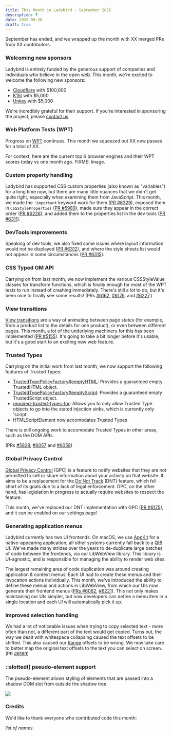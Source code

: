 ```yaml
---
title: This Month in Ladybird - September 2025
description: ?
date: 2025-09-30
draft: true
---
```


September has ended, and we wrapped up the month with XX merged PRs from XX contributors.

### Welcoming new sponsors

Ladybird is entirely funded by the generous support of companies and individuals who believe in the open web. This month, we're excited to welcome the following new sponsors:

- [Cloudflare](https://cloudflare.com) with $100,000
- [K15t](https://www.k15t.com) with $5,000
- [Unkey](https://www.unkey.com) with $5,000

We're incredibly grateful for their support. If you're interested in sponsoring the project, please [contact us](mailto:contact@ladybird.org).

### Web Platform Tests (WPT)

Progress on [WPT](https://web-platform-tests.org) continues. This month we squeezed out XX new passes for a total of XX.

For context, here are the current top 6 browser engines and their WPT scores today vs one month ago.
FIXME: Image.

### Custom property handling

Ladybird has supported CSS custom properties (also known as "variables") for a long time now, but there are many little
nuances that we didn't get quite right, especially when examining them from JavaScript.
This month, we made the `!important` keyword work for them ([PR #6329](https://github.com/LadybirdBrowser/ladybird/pull/6329)),
exposed them in `CSSStyleProperties` ([PR #5989](https://github.com/LadybirdBrowser/ladybird/pull/5989)),
made sure they appear in the correct order ([PR #6226](https://github.com/LadybirdBrowser/ladybird/pull/6226)),
and added them to the properties list in the dev tools ([PR #6311](https://github.com/LadybirdBrowser/ladybird/pull/6311)).

### DevTools improvements

Speaking of dev tools, we also fixed some issues where layout information would not be displayed ([PR #6312](https://github.com/LadybirdBrowser/ladybird/pull/6312)),
and where the style sheets list would not appear in some circumstances ([PR #6315](https://github.com/LadybirdBrowser/ladybird/pull/6315)).

### CSS Typed OM API

Carrying on from last month, we now implement the various CSSStyleValue classes for transform functions, which is
finally enough for most of the WPT tests to run instead of crashing immediately. There's still a lot to do, but it's
been nice to finally see some results!
(PRs [#6162](https://github.com/LadybirdBrowser/ladybird/pull/6162), [#6176](https://github.com/LadybirdBrowser/ladybird/pull/6176), and [#6227](https://github.com/LadybirdBrowser/ladybird/pull/6227).)

### View transitions

[View transitions](https://drafts.csswg.org/css-view-transitions-1/) are a way of animating between page states
(for example, from a product list to the details for one product), or even between different pages.
This month, a lot of the underlying machinery for this has been implemented ([PR #5155](https://github.com/LadybirdBrowser/ladybird/pull/5155)).
It's going to take a bit longer before it's usable, but it's a good start to an exciting new web feature.

### Trusted Types

Carrying on the initial work from last month, we now support the following features of Trusted Types:

- [TrustedTypePolicyFactory#emptyHTML](https://developer.mozilla.org/en-US/docs/Web/API/TrustedTypePolicyFactory/emptyHTML): Provides a guaranteed empty TrustedHTML object.
- [TrustedTypePolicyFactory#emptyScript](https://developer.mozilla.org/en-US/docs/Web/API/TrustedTypePolicyFactory/emptyScript): Provides a guaranteed empty TrustedScript object.
- [required-trusted-types-for](https://developer.mozilla.org/en-US/docs/Web/HTTP/Reference/Headers/Content-Security-Policy/require-trusted-types-for): Allows you to only allow Trusted Type objects to go into the stated injection sinks, which is currently only 'script'.
- HTMLScriptElement now accomodates Trusted Types

There is still ongoing work to accomodate Trusted Types in other areas, such as the DOM APIs.

(PRs [#5828](https://github.com/LadybirdBrowser/ladybird/pull/5828), [#6057](https://github.com/LadybirdBrowser/ladybird/pull/6057) and [#6058](https://github.com/LadybirdBrowser/ladybird/pull/6058))

### Global Privacy Control

[Global Privacy Control](https://globalprivacycontrol.org/) (GPC) is a feature to notify websites that they are not
permitted to sell or share information about your activity on that website. It aims to be a replacement for the
[Do Not Track](https://developer.mozilla.org/en-US/docs/Web/API/Navigator/doNotTrack) (DNT) feature, which fell short
of its goals due to a lack of legal enforcement. GPC, on the other hand, has legislation in progress to actually require
websites to respect the feature.

This month, we've replaced our DNT implementation with GPC ([PR #6175](https://github.com/LadybirdBrowser/ladybird/pull/6175)),
and it can be enabled on our settings page!

### Generating application menus

Ladybird currently has two UI frontends. On macOS, we use [AppKit](https://developer.apple.com/documentation/appkit?language=objc)
for a native-appearing application; all other systems currently fall back to a [Qt6](https://www.qt.io/product/qt6) UI.
We've made many strides over the years to de-duplicate large batches of code between the frontends, via our LibWebView
library. This library is UI-agnostic, and is responsible for managing the ability to render web sites.

The largest remaining area of code duplication was around creating application & context menus. Each UI had to create
these menus and their invocation actions individually. This month, we've introduced the ability to define these menus
and actions in LibWebView, from which our UIs now generate their frontend menus ([PRs #6062](https://github.com/LadybirdBrowser/ladybird/pull/6062),
[#6221](https://github.com/LadybirdBrowser/ladybird/pull/6221)). This not only makes maintaining our UIs simpler, but
now developers can define a menu item in a single location and each UI will automatically pick it up.

### Improved selection handling

We had a lot of noticeable issues when trying to copy selected text - more often than not, a different part of the text
would get copied. Turns out, the way we dealt with whitespace collapsing caused the text offsets to be shifted. This
also caused our [Range](https://developer.mozilla.org/en-US/docs/Web/API/Range) offsets to be wrong. We now take care to
better map the original text offsets to the text you can select on screen. (PR [#6169](https://github.com/LadybirdBrowser/ladybird/pull/6169))

### ::slotted() pseudo-element support

The pseudo-element allows styling of elements that are passed into a shadow DOM slot from outside the shadow tree.

![](/assets/img/newsletter-sep-2025-rt-slotted-selector-progress.png)

### Credits

We'd like to thank everyone who contributed code this month:

_list of names_
